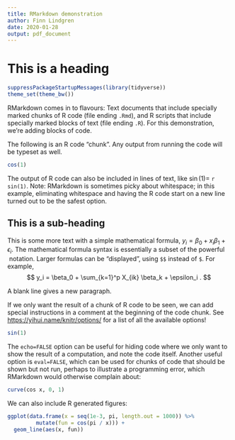 ```yaml
---
title: RMarkdown demonstration
author: Finn Lindgren
date: 2020-01-28
output: pdf_document
---
```


This is a heading
=====

```r
suppressPackageStartupMessages(library(tidyverse))
theme_set(theme_bw())
```

RMarkdown comes in to flavours: Text documents that include specially
marked chunks of R code (file ending `.Rmd`), and R scripts that include
specially marked blocks of text (file ending `.R`).
For this demonstration, we're adding blocks of code.

The following is an R code "chunk". Any output from
running the code will be typeset as well.

```r
cos(1)
```

The output of R code can also be included in lines of text,
like $\sin(1)=$
`r sin(1)`.
Note: RMarkdown is sometimes picky about whitespace; in this example, eliminating whitespace and having the R code start on a new line turned out to be the safest option.

This is a sub-heading
-----

This is some more text with a simple mathematical
formula, $y_i = \beta_0 + x_i \beta_1 + \epsilon_i$. The
mathematical formula syntax is essentially a subset of the powerful \LaTeX\ notation.
Larger formulas can be "displayed", using `$$` instead of `$`. For example,
$$
y_i = \beta_0 + \sum_{k=1}^p X_{ik} \beta_k + \epsilon_i .
$$

A blank line gives a new paragraph.

If we only want the result of a chunk of R code to be seen, we can add
special instructions in a comment at the beginning of the code chunk.
See [https://yihui.name/knitr/options/](https://yihui.name/knitr/options/)
for a list of all the available options!

```r
sin(1)
```

The `echo=FALSE` option can be useful for hiding code where we only want to show the result of a computation, and note the code itself.
Another useful option is `eval=FALSE`,
which can be used for chunks of code that should be shown but not run,
perhaps to illustrate a programming error, which RMarkdown would otherwise
complain about:

```r
curve(cos x, 0, 1)
```

We can also include R generated figures:

```r
ggplot(data.frame(x = seq(1e-3, pi, length.out = 1000)) %>%
         mutate(fun = cos(pi / x))) +
  geom_line(aes(x, fun))
```
